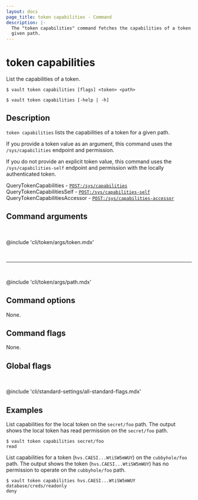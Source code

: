 ```yaml
---
layout: docs
page_title: token capabilities - Command
description: |-
  The "token capabilities" command fetches the capabilities of a token for a
  given path.
---
```


# token capabilities

List the capabilities of a token.

<CodeBlockConfig hideClipboard>

```shell-session
$ vault token capabilities [flags] <token> <path>

$ vault token capabilities [-help | -h]
```

</CodeBlockConfig>

## Description

`token capabilities` lists the capabilities of a token for a given path.

If you provide a token value as an argument, this command uses the
`/sys/capabilities` endpoint and permission. 

If you do not provide an explicit token value, this command uses the 
`/sys/capabilities-self` endpoint and permission with the locally authenticated 
token.

<Tip title="Related API endpoints">

  QueryTokenCapabilities - [`POST:/sys/capabilities`](/vault/api-docs/system/capabilities)
  QueryTokenCapabilitiesSelf - [`POST:/sys/capabilities-self`](/vault/api-docs/system/capabilities-self)
  QueryTokenCapabilitiesAccessor - [`POST:/sys/capabilities-accessor`](/vault/api-docs/system/capabilities-accessor)

</Tip>

## Command arguments

<br />

@include 'cli/token/args/token.mdx'

<br /><hr /><br />

@include 'cli/token/args/path.mdx'

## Command options

None.

## Command flags

None.

## Global flags

<br />


@include 'cli/standard-settings/all-standard-flags.mdx'

## Examples

List capabilities for the local token on the `secret/foo` path. The output shows 
the local token has read permission on the `secret/foo` path.

```shell-session
$ vault token capabilities secret/foo
read
```

List capabilities for a token (`hvs.CAESI...WtiSW5mWUY`) on the `cubbyhole/foo`
path. The output shows the token (`hvs.CAESI...WtiSW5mWUY`) has no permission to
operate on the `cubbyhole/foo` path.

```shell-session
$ vault token capabilities hvs.CAESI...WtiSW5mWUY database/creds/readonly
deny
```
